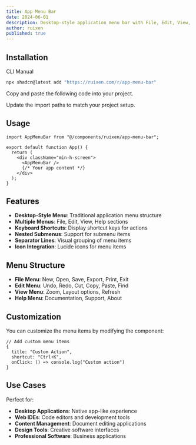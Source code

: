 ```yaml
---
title: App Menu Bar
date: 2024-06-01
description: Desktop-style application menu bar with File, Edit, View, and Help menus
author: ruixen
published: true
---
```


<ComponentPreview name="app-menu-bar-demo" category="menu" />

## Installation

<Tabs defaultValue="cli">

<TabsList>
  <TabsTrigger value="cli">CLI</TabsTrigger>
  <TabsTrigger value="manual">Manual</TabsTrigger>
</TabsList>
<TabsContent value="cli">

```bash
npx shadcn@latest add "https://ruixen.com/r/app-menu-bar"
```

</TabsContent>

<TabsContent value="manual">

<Steps>

<Step>Copy and paste the following code into your project.</Step>

<ComponentSource name="app-menu-bar" />

<Step>Update the import paths to match your project setup.</Step>

</Steps>

</TabsContent>

</Tabs>

## Usage

```tsx
import AppMenuBar from "@/components/ruixen/app-menu-bar";

export default function App() {
  return (
    <div className="min-h-screen">
      <AppMenuBar />
      {/* Your app content */}
    </div>
  );
}
```

## Features

- **Desktop-Style Menu**: Traditional application menu structure
- **Multiple Menus**: File, Edit, View, Help sections
- **Keyboard Shortcuts**: Display shortcut keys for actions
- **Nested Submenus**: Support for submenu items
- **Separator Lines**: Visual grouping of menu items
- **Icon Integration**: Lucide icons for menu items

## Menu Structure

- **File Menu**: New, Open, Save, Export, Print, Exit
- **Edit Menu**: Undo, Redo, Cut, Copy, Paste, Find
- **View Menu**: Zoom, Layout options, Refresh
- **Help Menu**: Documentation, Support, About

## Customization

You can customize the menu items by modifying the component:

```tsx
// Add custom menu items
{
  title: "Custom Action",
  shortcut: "Ctrl+K",
  onClick: () => console.log("Custom action")
}
```

## Use Cases

Perfect for:

- **Desktop Applications**: Native app-like experience
- **Web IDEs**: Code editors and development tools
- **Content Management**: Document editing applications
- **Design Tools**: Creative software interfaces
- **Professional Software**: Business applications
